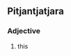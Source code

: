 ==Pitjantjatjara==

===Adjective===
{{infl|pjt|adjective}}

# this
{{count page|[[Wiktionary:Page count]]}}